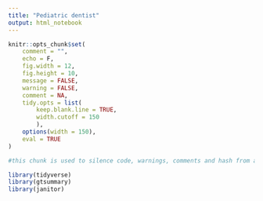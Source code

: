 ```yaml
---
title: "Pediatric dentist"
output: html_notebook
---
```


```r

knitr::opts_chunk$set(
    comment = "",
    echo = F,
    fig.width = 12, 
    fig.height = 10,
    message = FALSE,
    warning = FALSE,
    comment = NA,
    tidy.opts = list(
        keep.blank.line = TRUE,
        width.cutoff = 150
        ),
    options(width = 150),
    eval = TRUE
)

#this chunk is used to silence code, warnings, comments and hash from appearing in output


```

```r
library(tidyverse)
library(gtsummary)
library(janitor)


```

